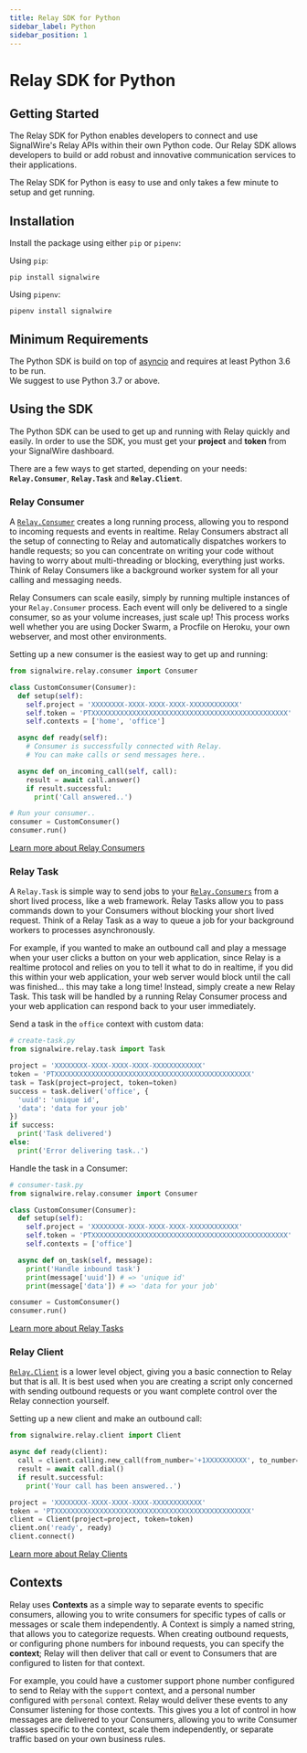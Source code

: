 ```yaml
---
title: Relay SDK for Python
sidebar_label: Python
sidebar_position: 1
---
```


[asyncio]: https://docs.python.org/3/library/asyncio.html
[relay-consumer]: /sdks/reference/realtime-sdk/v2/sdks/python/consumer
[relay-client]: /sdks/reference/realtime-sdk/v2/sdks/python/relay-client
[relay-task]: /sdks/reference/realtime-sdk/v2/sdks/python/task

# Relay SDK for Python

## Getting Started

The Relay SDK for Python enables developers to connect and use SignalWire's Relay APIs within their own Python code. Our Relay SDK allows developers to build or add robust and innovative communication services to their applications.

The Relay SDK for Python is easy to use and only takes a few minute to setup and get running.

## Installation

Install the package using either `pip` or `pipenv`:

Using `pip`:

```shell
pip install signalwire
```

Using `pipenv`:

```shell
pipenv install signalwire
```

## Minimum Requirements

The Python SDK is build on top of [asyncio][asyncio] and requires at least Python 3.6 to be run.  
We suggest to use Python 3.7 or above.

## Using the SDK

The Python SDK can be used to get up and running with Relay quickly and easily. In order to use the SDK, you must get your **project** and **token** from your SignalWire dashboard.

There are a few ways to get started, depending on your needs: **`Relay.Consumer`**, **`Relay.Task`** and **`Relay.Client`**.

### Relay Consumer

A [`Relay.Consumer`][relay-consumer] creates a long running process, allowing you to respond to incoming requests and events in realtime. Relay Consumers abstract all the setup of connecting to Relay and automatically dispatches workers to handle requests; so you can concentrate on writing your code without having to worry about multi-threading or blocking, everything just works. Think of Relay Consumers like a background worker system for all your calling and messaging needs.

Relay Consumers can scale easily, simply by running multiple instances of your `Relay.Consumer` process. Each event will only be delivered to a single consumer, so as your volume increases, just scale up! This process works well whether you are using Docker Swarm, a Procfile on Heroku, your own webserver, and most other environments.

Setting up a new consumer is the easiest way to get up and running:

```python
from signalwire.relay.consumer import Consumer

class CustomConsumer(Consumer):
  def setup(self):
    self.project = 'XXXXXXXX-XXXX-XXXX-XXXX-XXXXXXXXXXXX'
    self.token = 'PTXXXXXXXXXXXXXXXXXXXXXXXXXXXXXXXXXXXXXXXXXXXXXXXX'
    self.contexts = ['home', 'office']

  async def ready(self):
    # Consumer is successfully connected with Relay.
    # You can make calls or send messages here..

  async def on_incoming_call(self, call):
    result = await call.answer()
    if result.successful:
      print('Call answered..')

# Run your consumer..
consumer = CustomConsumer()
consumer.run()
```

[Learn more about Relay Consumers][relay-consumer]

### Relay Task

A `Relay.Task` is simple way to send jobs to your [`Relay.Consumers`][relay-consumer] from a short lived process, like a web framework. Relay Tasks allow you to pass commands down to your Consumers without blocking your short lived request. Think of a Relay Task as a way to queue a job for your background workers to processes asynchronously.

For example, if you wanted to make an outbound call and play a message when your user clicks a button on your web application, since Relay is a realtime protocol and relies on you to tell it what to do in realtime, if you did this within your web application, your web server would block until the call was finished... this may take a long time! Instead, simply create a new Relay Task. This task will be handled by a running Relay Consumer process and your web application can respond back to your user immediately.

Send a task in the `office` context with custom data:

```python
# create-task.py
from signalwire.relay.task import Task

project = 'XXXXXXXX-XXXX-XXXX-XXXX-XXXXXXXXXXXX'
token = 'PTXXXXXXXXXXXXXXXXXXXXXXXXXXXXXXXXXXXXXXXXXXXXXXXX'
task = Task(project=project, token=token)
success = task.deliver('office', {
  'uuid': 'unique id',
  'data': 'data for your job'
})
if success:
  print('Task delivered')
else:
  print('Error delivering task..')
```

Handle the task in a Consumer:

```python
# consumer-task.py
from signalwire.relay.consumer import Consumer

class CustomConsumer(Consumer):
  def setup(self):
    self.project = 'XXXXXXXX-XXXX-XXXX-XXXX-XXXXXXXXXXXX'
    self.token = 'PTXXXXXXXXXXXXXXXXXXXXXXXXXXXXXXXXXXXXXXXXXXXXXXXX'
    self.contexts = ['office']

  async def on_task(self, message):
    print('Handle inbound task')
    print(message['uuid']) # => 'unique id'
    print(message['data']) # => 'data for your job'

consumer = CustomConsumer()
consumer.run()
```

[Learn more about Relay Tasks][relay-task]

### Relay Client

[`Relay.Client`][relay-client] is a lower level object, giving you a basic connection to Relay but that is all. It is best used when you are creating a script only concerned with sending outbound requests or you want complete control over the Relay connection yourself.

Setting up a new client and make an outbound call:

```python
from signalwire.relay.client import Client

async def ready(client):
  call = client.calling.new_call(from_number='+1XXXXXXXXXX', to_number='+1YYYYYYYYYY')
  result = await call.dial()
  if result.successful:
    print('Your call has been answered..')

project = 'XXXXXXXX-XXXX-XXXX-XXXX-XXXXXXXXXXXX'
token = 'PTXXXXXXXXXXXXXXXXXXXXXXXXXXXXXXXXXXXXXXXXXXXXXXXX'
client = Client(project=project, token=token)
client.on('ready', ready)
client.connect()
```

[Learn more about Relay Clients][relay-client]

## Contexts

Relay uses **Contexts** as a simple way to separate events to specific consumers, allowing you to write consumers for specific types of calls or messages or scale them independently. A Context is simply a named string, that allows you to categorize requests. When creating outbound requests, or configuring phone numbers for inbound requests, you can specify the **context**; Relay will then deliver that call or event to Consumers that are configured to listen for that context.

For example, you could have a customer support phone number configured to send to Relay with the `support` context, and a personal number configured with `personal` context. Relay would deliver these events to any Consumer listening for those contexts. This gives you a lot of control in how messages are delivered to your Consumers, allowing you to write Consumer classes specific to the context, scale them independently, or separate traffic based on your own business rules.